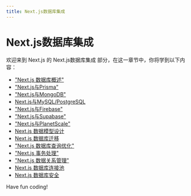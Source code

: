 ```yaml
---
title: Next.js数据库集成
---
```


# Next.js数据库集成

欢迎来到 Next.js 的 Next.js数据库集成 部分，在这一章节中，你将学到以下内容：

- ["Next.js 数据库概述"](./0-nextjs-database-overview.mdx)
- ["Next.js与Prisma"](./1-nextjs-with-prisma.mdx)
- ["Next.js与MongoDB"](./2-nextjs-with-mongodb.mdx)
- [Next.js与MySQL/PostgreSQL](./3-nextjs-with-mysqlpostgresql.mdx)
- ["Next.js与Firebase"](./4-nextjs-with-firebase.mdx)
- ["Next.js与Supabase"](./5-nextjs-with-supabase.mdx)
- ["Next.js与PlanetScale"](./6-nextjs-with-planetscale.mdx)
- [Next.js 数据模型设计](./7-nextjs-data-model-design.mdx)
- [Next.js 数据库迁移](./8-nextjs-database-migration.mdx)
- ["Next.js 数据库查询优化"](./9-nextjs-database-query-optimization.mdx)
- ["Next.js 事务处理"](./10-nextjs-transaction-processing.mdx)
- ["Next.js 数据关系管理"](./11-nextjs-data-relationship-management.mdx)
- [Next.js 数据库连接池](./12-nextjs-database-connection-pool.mdx)
- [Next.js 数据库安全](./13-nextjs-database-security.mdx)

Have fun coding!